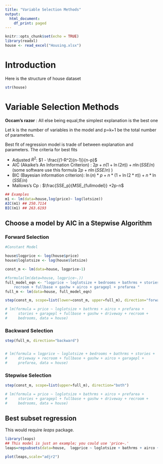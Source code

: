 ```yaml
---
title: "Variable Selection Methods"
output:
  html_document:
    df_print: paged
---
```


```r
knitr::opts_chunk$set(echo = TRUE)
library(readxl)
house <- read_excel("Housing.xlsx")
```

# Introduction
Here is the structure of house dataset
```r
str(house)
```


# Variable Selection Methods

**Occam's razor** : All else being equal,the simplest explanation is the best one

Let k is the number of variables in the model and p=k+1 be the total number of parameters.

Best fit of regression model is trade of between explanation and parameters. The criteria for best fits

- Adjusted $R^2$: $1 - \frac{(1-R^2)(n-1)}{n-p}$
- AIC (Akaike's An Information Criterion) :  $2p +n(1+\ln(2\pi))+n\ln(SSE/n)$ (some software use this formula  $2p +n\ln(SSE/n)$ )
- BIC (Bayesian information criterion): $\ln(n)*p +n*(1+\ln(2*\pi))+n*\ln(SSE/n)$ 
- Mallows's Cp :  $\frac{SSE_p}{MSE_{fullmodel}} +2p-n$

```r
## Examples
m1 <- lm(data=house,log(price)~ log(lotsize))
AIC(m1) ## 250.7114
BIC(m1) ## 263.6193

```


## Choose a model by AIC in a Stepwise Algorithm 
### Forward Selection



```r
#Constant Model

house$logprice <- log(house$price)
house$loglotsize <- log(house$lotsize)

const_m <- lm(data=house, logprice~1)

#formula(lm(data=house, logprice~.))
full_model_eqn <- "logprice ~ loglotsize + bedrooms + bathrms + stories + driveway + 
    recroom + fullbase + gashw + airco + garagepl + prefarea "
full_m <- lm(data=house, full_model_eqn)

step(const_m, scope=list(lower=const_m, upper=full_m), direction="forward")

# lm(formula = price ~ loglotsize + bathrms + airco + prefarea + 
#     stories + garagepl + fullbase + gashw + driveway + recroom + 
#     bedrooms, data = house)

```

### Backward Selection


```r

step(full_m, direction="backward")


# lm(formula = logprice ~ loglotsize + bedrooms + bathrms + stories + 
#     driveway + recroom + fullbase + gashw + airco + garagepl + 
#     prefarea, data = house)

```
### Stepwise Selection


```r

step(const_m, scope=list(upper=full_m), direction="both")

# lm(formula = price ~ loglotsize + bathrms + airco + prefarea + 
#     stories + garagepl + fullbase + gashw + driveway + recroom + 
#     bedrooms, data = house)

```


## Best subset regression

This would require *leaps* package.

```r
library(leaps)
## This model is just an example; you could use 'price~.'
leaps=regsubsets(data=house,  logprice ~ loglotsize + bathrms + airco + stories + prefarea +  driveway, nbest=1)

plot(leaps,scale="adjr2")

```

